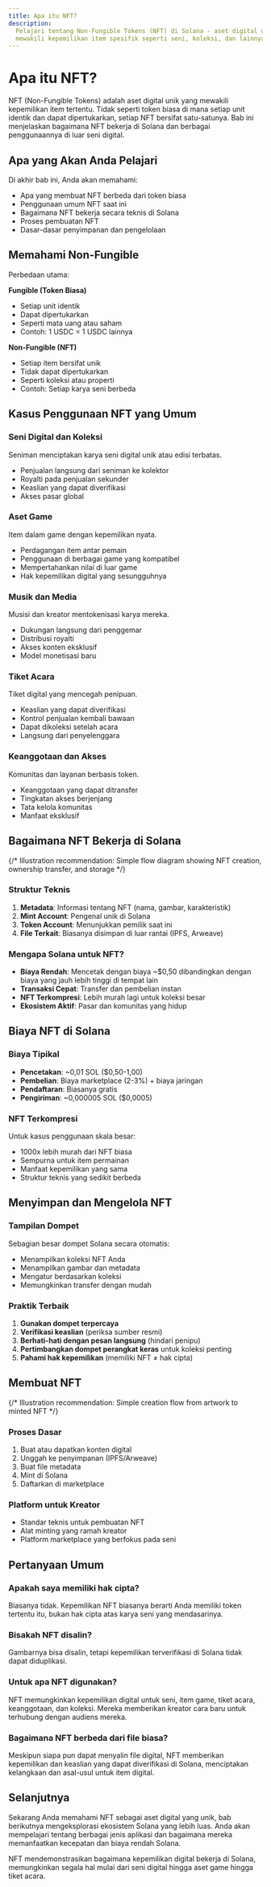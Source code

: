 ```yaml
---
title: Apa itu NFT?
description:
  Pelajari tentang Non-Fungible Tokens (NFT) di Solana - aset digital unik yang
  mewakili kepemilikan item spesifik seperti seni, koleksi, dan lainnya.
---
```


# Apa itu NFT?

NFT (Non-Fungible Tokens) adalah aset digital unik yang mewakili kepemilikan
item tertentu. Tidak seperti token biasa di mana setiap unit identik dan dapat
dipertukarkan, setiap NFT bersifat satu-satunya. Bab ini menjelaskan bagaimana
NFT bekerja di Solana dan berbagai penggunaannya di luar seni digital.

## Apa yang Akan Anda Pelajari

Di akhir bab ini, Anda akan memahami:

- Apa yang membuat NFT berbeda dari token biasa
- Penggunaan umum NFT saat ini
- Bagaimana NFT bekerja secara teknis di Solana
- Proses pembuatan NFT
- Dasar-dasar penyimpanan dan pengelolaan

## Memahami Non-Fungible

Perbedaan utama:

**Fungible (Token Biasa)**

- Setiap unit identik
- Dapat dipertukarkan
- Seperti mata uang atau saham
- Contoh: 1 USDC = 1 USDC lainnya

**Non-Fungible (NFT)**

- Setiap item bersifat unik
- Tidak dapat dipertukarkan
- Seperti koleksi atau properti
- Contoh: Setiap karya seni berbeda

## Kasus Penggunaan NFT yang Umum

### Seni Digital dan Koleksi

Seniman menciptakan karya seni digital unik atau edisi terbatas.

- Penjualan langsung dari seniman ke kolektor
- Royalti pada penjualan sekunder
- Keaslian yang dapat diverifikasi
- Akses pasar global

### Aset Game

Item dalam game dengan kepemilikan nyata.

- Perdagangan item antar pemain
- Penggunaan di berbagai game yang kompatibel
- Mempertahankan nilai di luar game
- Hak kepemilikan digital yang sesungguhnya

### Musik dan Media

Musisi dan kreator mentokenisasi karya mereka.

- Dukungan langsung dari penggemar
- Distribusi royalti
- Akses konten eksklusif
- Model monetisasi baru

### Tiket Acara

Tiket digital yang mencegah penipuan.

- Keaslian yang dapat diverifikasi
- Kontrol penjualan kembali bawaan
- Dapat dikoleksi setelah acara
- Langsung dari penyelenggara

### Keanggotaan dan Akses

Komunitas dan layanan berbasis token.

- Keanggotaan yang dapat ditransfer
- Tingkatan akses berjenjang
- Tata kelola komunitas
- Manfaat eksklusif

## Bagaimana NFT Bekerja di Solana

{/* Illustration recommendation: Simple flow diagram showing NFT creation, ownership transfer, and storage */}

### Struktur Teknis

1. **Metadata**: Informasi tentang NFT (nama, gambar, karakteristik)
2. **Mint Account**: Pengenal unik di Solana
3. **Token Account**: Menunjukkan pemilik saat ini
4. **File Terkait**: Biasanya disimpan di luar rantai (IPFS, Arweave)

### Mengapa Solana untuk NFT?

- **Biaya Rendah**: Mencetak dengan biaya ~$0,50 dibandingkan dengan biaya yang
  jauh lebih tinggi di tempat lain
- **Transaksi Cepat**: Transfer dan pembelian instan
- **NFT Terkompresi**: Lebih murah lagi untuk koleksi besar
- **Ekosistem Aktif**: Pasar dan komunitas yang hidup

## Biaya NFT di Solana

### Biaya Tipikal

- **Pencetakan**: ~0,01 SOL ($0,50-1,00)
- **Pembelian**: Biaya marketplace (2-3%) + biaya jaringan
- **Pendaftaran**: Biasanya gratis
- **Pengiriman**: ~0,000005 SOL ($0,0005)

### NFT Terkompresi

Untuk kasus penggunaan skala besar:

- 1000x lebih murah dari NFT biasa
- Sempurna untuk item permainan
- Manfaat kepemilikan yang sama
- Struktur teknis yang sedikit berbeda

## Menyimpan dan Mengelola NFT

### Tampilan Dompet

Sebagian besar dompet Solana secara otomatis:

- Menampilkan koleksi NFT Anda
- Menampilkan gambar dan metadata
- Mengatur berdasarkan koleksi
- Memungkinkan transfer dengan mudah

### Praktik Terbaik

1. **Gunakan dompet terpercaya**
2. **Verifikasi keaslian** (periksa sumber resmi)
3. **Berhati-hati dengan pesan langsung** (hindari penipu)
4. **Pertimbangkan dompet perangkat keras** untuk koleksi penting
5. **Pahami hak kepemilikan** (memiliki NFT ≠ hak cipta)

## Membuat NFT

{/* Illustration recommendation: Simple creation flow from artwork to minted NFT */}

### Proses Dasar

1. Buat atau dapatkan konten digital
2. Unggah ke penyimpanan (IPFS/Arweave)
3. Buat file metadata
4. Mint di Solana
5. Daftarkan di marketplace

### Platform untuk Kreator

- Standar teknis untuk pembuatan NFT
- Alat minting yang ramah kreator
- Platform marketplace yang berfokus pada seni

## Pertanyaan Umum

### Apakah saya memiliki hak cipta?

Biasanya tidak. Kepemilikan NFT biasanya berarti Anda memiliki token tertentu
itu, bukan hak cipta atas karya seni yang mendasarinya.

### Bisakah NFT disalin?

Gambarnya bisa disalin, tetapi kepemilikan terverifikasi di Solana tidak dapat
diduplikasi.

### Untuk apa NFT digunakan?

NFT memungkinkan kepemilikan digital untuk seni, item game, tiket acara,
keanggotaan, dan koleksi. Mereka memberikan kreator cara baru untuk terhubung
dengan audiens mereka.

### Bagaimana NFT berbeda dari file biasa?

Meskipun siapa pun dapat menyalin file digital, NFT memberikan kepemilikan dan
keaslian yang dapat diverifikasi di Solana, menciptakan kelangkaan dan asal-usul
untuk item digital.

## Selanjutnya

Sekarang Anda memahami NFT sebagai aset digital yang unik, bab berikutnya
mengeksplorasi ekosistem Solana yang lebih luas. Anda akan mempelajari tentang
berbagai jenis aplikasi dan bagaimana mereka memanfaatkan kecepatan dan biaya
rendah Solana.

NFT mendemonstrasikan bagaimana kepemilikan digital bekerja di Solana,
memungkinkan segala hal mulai dari seni digital hingga aset game hingga tiket
acara.